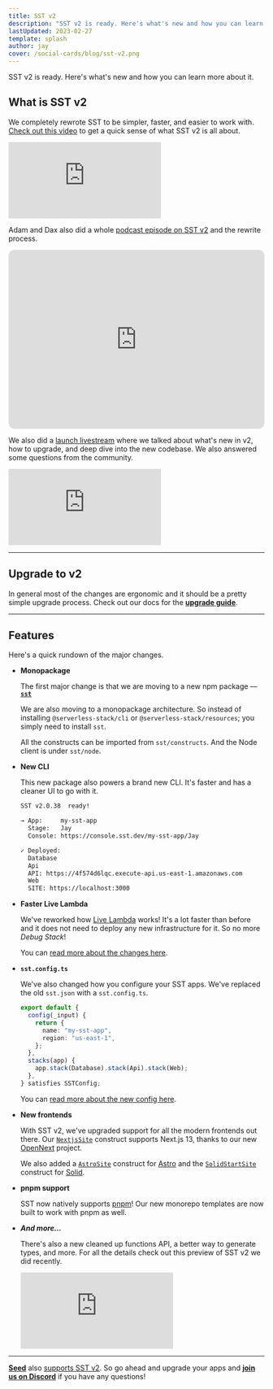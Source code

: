 ```yaml
---
title: SST v2
description: "SST v2 is ready. Here's what's new and how you can learn more about it."
lastUpdated: 2023-02-27
template: splash
author: jay
cover: /social-cards/blog/sst-v2.png
---
```


SST v2 is ready. Here's what's new and how you can learn more about it.

## What is SST v2

We completely rewrote SST to be simpler, faster, and easier to work with. [Check out this video](https://youtu.be/v97-SJY1Mb0) to get a quick sense of what SST v2 is all about.

<div class="youtube-container">
  <iframe src="https://www.youtube-nocookie.com/embed/v97-SJY1Mb0" frameborder="0" allow="accelerometer; autoplay; clipboard-write; encrypted-media; gyroscope; picture-in-picture" allowfullscreen></iframe>
</div>

Adam and Dax also did a whole [podcast episode on SST v2](https://tomorrow.fm/8) and the rewrite process.

<iframe style="border-radius:12px" src="https://open.spotify.com/embed/episode/3CFJlgN9vEcLh1P0V52gy2?utm_source=generator" width="100%" height="352" frameBorder="0" allowfullscreen="" allow="autoplay; clipboard-write; encrypted-media; fullscreen; picture-in-picture" loading="lazy"></iframe>

We also did a [launch livestream](https://www.youtube.com/watch?v=v6oqlnY6-Vc) where we talked about what's new in v2, how to upgrade, and deep dive into the new codebase. We also answered some questions from the community.

<div class="youtube-container">
  <iframe src="https://www.youtube-nocookie.com/embed/v6oqlnY6-Vc" frameborder="0" allow="accelerometer; autoplay; clipboard-write; encrypted-media; gyroscope; picture-in-picture" allowfullscreen></iframe>
</div>

---

## Upgrade to v2

In general most of the changes are ergonomic and it should be a pretty simple upgrade process. Check out our docs for the [**upgrade guide**](site.docs_url/upgrade-guide#upgrade-to-v20).

---

## Features

Here's a quick rundown of the major changes.

- **Monopackage**

  The first major change is that we are moving to a new npm package — [**`sst`**](https://www.npmjs.com/package/sst)

  We are also moving to a monopackage architecture. So instead of installing `@serverless-stack/cli` or `@serverless-stack/resources`; you simply need to install `sst`.

  All the constructs can be imported from `sst/constructs`. And the Node client is under `sst/node`.

- **New CLI**

  This new package also powers a brand new CLI. It's faster and has a cleaner UI to go with it.

  ```bash
  SST v2.0.38  ready!

  → App:     my-sst-app
    Stage:   Jay
    Console: https://console.sst.dev/my-sst-app/Jay

  ✓ Deployed:
    Database
    Api
    API: https://4f574d6lqc.execute-api.us-east-1.amazonaws.com
    Web
    SITE: https://localhost:3000
  ```

- **Faster Live Lambda**

  We've reworked how [Live Lambda](site.docs_url/live-lambda-development) works! It's a lot faster than before and it does not need to deploy any new infrastructure for it. So no more _Debug Stack_!

  You can [read more about the changes here](site.docs_url/live-lambda-development#how-it-works).

- **`sst.config.ts`**

  We've also changed how you configure your SST apps. We've replaced the old `sst.json` with a `sst.config.ts`.

  ```typescript
  export default {
    config(_input) {
      return {
        name: "my-sst-app",
        region: "us-east-1",
      };
    },
    stacks(app) {
      app.stack(Database).stack(Api).stack(Web);
    },
  } satisfies SSTConfig;
  ```

  You can [read more about the new config here](site.docs_url/configuring-sst).

- **New frontends**

  With SST v2, we've upgraded support for all the modern frontends out there. Our [`NextjsSite`](site.docs_url/constructs/NextjsSite) construct supports Next.js 13, thanks to our new [OpenNext](https://open-next.js.org) project.

  We also added a [`AstroSite`](site.docs_url/constructs/AstroSite) construct for [Astro](https://astro.build) and the [`SolidStartSite`](site.docs_url/constructs/SolidStartSite) construct for [Solid](https://www.solidjs.com).

- **pnpm support**

  SST now natively supports [pnpm](https://pnpm.io)! Our new monorepo templates are now built to work with pnpm as well.

- _**And more...**_

  There's also a new cleaned up functions API, a better way to generate types, and more. For all the details check out this preview of SST v2 we did recently.

  <div class="youtube-container">
    <iframe src="https://www.youtube-nocookie.com/embed/qEKUNZWbj-8" frameborder="0" allow="accelerometer; autoplay; clipboard-write; encrypted-media; gyroscope; picture-in-picture" allowfullscreen></iframe>
  </div>

---

[**Seed**](https://seed.run) also [supports SST v2](https://seed.run/blog/sst-v2-support). So go ahead and upgrade your apps and [**join us on Discord**](site.discord_invite_url) if you have any questions!
